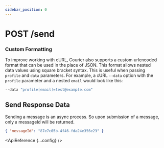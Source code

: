 ```yaml
---
sidebar_position: 0
---
```



# POST /send

### Custom Formatting

To improve working with cURL, Courier also supports a custom urlencoded format that can be used in the place of JSON. This format allows nested data values using square bracket syntax. This is useful when passing `profile` and `data` parameters. For example, a cURL `--data` option with the `profile` parameter and a nested `email` would look like this:

```bash
--data "profile[email]=test@example.com"
```

## Send Response Data

Sending a message is an async process. So upon submission of a message, only a messageId will be returned.

```json
{ "messageId": "87e7c05b-4f46-fda24e356e23" }
```

<ApiReference {...config} />
